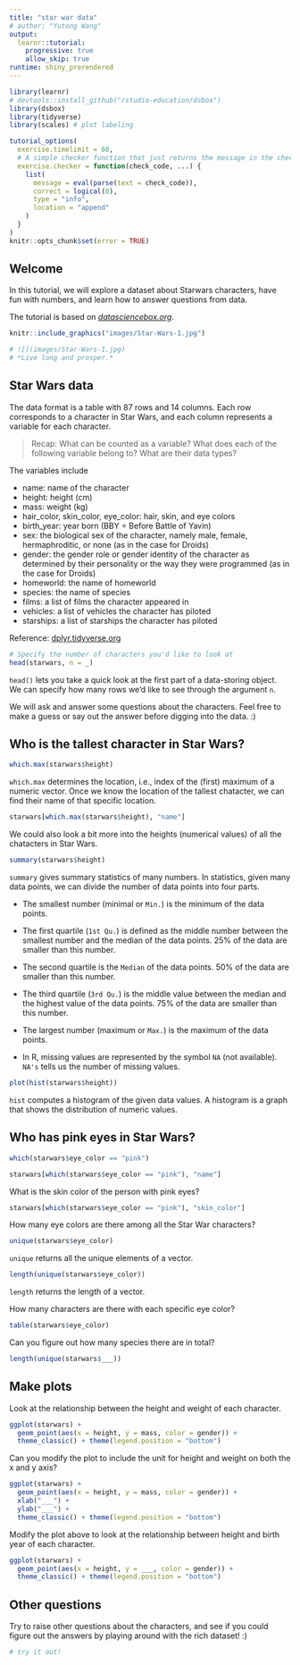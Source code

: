 ```yaml
---
title: "star war data"
# author: "Yutong Wang"
output: 
  learnr::tutorial:
    progressive: true
    allow_skip: true
runtime: shiny_prerendered
---
```


```r
library(learnr) 
# devtools::install_github("rstudio-education/dsbox")
library(dsbox)
library(tidyverse)
library(scales) # plot labeling

tutorial_options(
  exercise.timelimit = 60,
  # A simple checker function that just returns the message in the check chunk
  exercise.checker = function(check_code, ...) {
    list(
      message = eval(parse(text = check_code)),
      correct = logical(0),
      type = "info",
      location = "append"
    )
  }
)
knitr::opts_chunk$set(error = TRUE)
```

## Welcome

In this tutorial, we will explore a dataset about Starwars characters, have fun 
with numbers, and learn how to answer questions from data. 


The tutorial is based on [_datasciencebox.org_](https://github.com/rstudio-education/datascience-box/blob/main/course-materials/application-exercises/ae-03-starwars-dataviz/starwars.qmd).

```r
knitr::include_graphics("images/Star-Wars-1.jpg")

# ![](images/Star-Wars-1.jpg)
# *Live long and prosper.*
```

## Star Wars data

The data format is a table with 87 rows and 14 columns. Each row corresponds to 
a character in Star Wars, and each column represents a variable for each character. 

> Recap: 
What can be counted as a variable? 
What does each of the following variable belong to?
What are their data types? 

The variables include 

* name: name of the character
* height: height (cm)
* mass: weight (kg)
* hair_color, skin_color, eye_color: hair, skin, and eye colors
* birth_year: year born (BBY = Before Battle of Yavin)
* sex: the biological sex of the character, namely male, female, hermaphroditic, 
or none (as in the case for Droids)
* gender: the gender role or gender identity of the character as determined by their personality or the way they were programmed (as in the case for Droids)
* homeworld: the name of homeworld
* species: the name of species
* films: a list of films the character appeared in
* vehicles: a list of vehicles the character has piloted
* starships: a list of starships the character has piloted

Reference: [dplyr.tidyverse.org](https://dplyr.tidyverse.org/reference/starwars.html)

```r
# Specify the number of characters you'd like to look at
head(starwars, n = _)
```

`head()` lets you take a quick look at the first part of a data-storing 
object. We can specify how many rows we'd like to see through the argument `n`. 

We will ask and answer some questions about the characters. Feel free to make a 
guess or say out the answer before digging into the data. :)

## Who is the tallest character in Star Wars?

```r
which.max(starwars$height)
```

`which.max` determines the location, i.e., index of the (first) maximum of a 
numeric vector. Once we know the location of the tallest chatacter, we can find 
their name of that specific location. 

```r
starwars[which.max(starwars$height), "name"]
```

We could also look a bit more into the heights (numerical values) of all the 
chatacters in Star Wars. 

```r
summary(starwars$height)
```

`summary` gives summary statistics of many numbers. In statistics, given many 
data points, we can divide the number of data points into four parts. 

- The smallest number (minimal or `Min.`) is the minimum of the data points. 

- The first quartile (`1st Qu.`) is defined as the middle number between the 
smallest number and the median of the data points. $25\%$ of the data are smaller 
than this number. 

- The second quartile is the `Median` of the data points. $50\%$ of the data are 
smaller than this number.

- The third quartile (`3rd Qu.`) is the middle value between the median and the 
highest value of the data points. $75\%$ of the data are smaller 
than this number. 

- The largest number (maximum or `Max.`) is the maximum of the data points. 

- In R, missing values are represented by the symbol `NA` (not available). `NA's` 
tells us the number of missing values. 

```r
plot(hist(starwars$height))
```

`hist` computes a histogram of the given data values. A histogram is a graph that 
shows the distribution of numeric values. 

## Who has pink eyes in Star Wars? 

```r
which(starwars$eye_color == "pink")
```

```r
starwars[which(starwars$eye_color == "pink"), "name"]
```

What is the skin color of the person with pink eyes?
```r
starwars[which(starwars$eye_color == "pink"), "skin_color"]
```

How many eye colors are there among all the Star War characters?
```r
unique(starwars$eye_color)
```

`unique` returns all the unique elements of a vector. 

```r
length(unique(starwars$eye_color))
```

`length` returns the length of a vector. 

How many characters are there with each specific eye color?
```r
table(starwars$eye_color)
```

Can you figure out how many species there are in total?
```r
length(unique(starwars$___))
```

## Make plots

Look at the relationship between the height and weight of each character. 

```r
ggplot(starwars) +
  geom_point(aes(x = height, y = mass, color = gender)) +
  theme_classic() + theme(legend.position = "bottom")
```

Can you modify the plot to include the unit for height and weight on both the x and y axis? 
```r
ggplot(starwars) +
  geom_point(aes(x = height, y = mass, color = gender)) +
  xlab("___") +
  ylab("___") + 
  theme_classic() + theme(legend.position = "bottom")
```

Modify the plot above to look at the relationship between height and birth year of each character. 

```r
ggplot(starwars) +
  geom_point(aes(x = height, y = ___, color = gender)) +
  theme_classic() + theme(legend.position = "bottom")
```

## Other questions

Try to raise other questions about the characters, and see if you could figure out the answers by playing around with the rich dataset! :)

```r
# try it out! 
```



